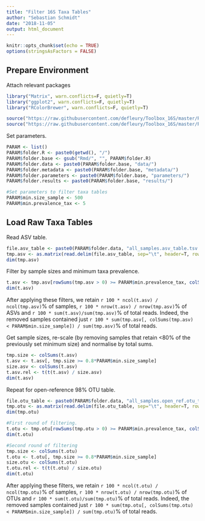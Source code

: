 ```yaml
---
title: "Filter 16S Taxa Tables"
author: "Sebastian Schmidt"
date: "2018-11-05"
output: html_document
---
```


```r
knitr::opts_chunk$set(echo = TRUE)
options(stringsAsFactors = FALSE)
```

## Prepare Environment

Attach relevant packages

```r
library("Matrix", warn.conflicts=F, quietly=T)
library("ggplot2", warn.conflicts=F, quietly=T)
library("RColorBrewer", warn.conflicts=F, quietly=T)

source("https://raw.githubusercontent.com/defleury/Toolbox_16S/master/R/function.alpha_diversity.R")
source("https://raw.githubusercontent.com/defleury/Toolbox_16S/master/R/function.rarefaction.R")
```

Set parameters.

```r
PARAM <- list()
PARAM$folder.R <- paste0(getwd(), "/")
PARAM$folder.base <- gsub("Rmd/", "", PARAM$folder.R)
PARAM$folder.data <- paste0(PARAM$folder.base, "data/")
PARAM$folder.metadata <- paste0(PARAM$folder.base, "metadata/")
PARAM$folder.parameters <- paste0(PARAM$folder.base, "parameters/")
PARAM$folder.results <- paste0(PARAM$folder.base, "results/")

#Set parameters to filter taxa tables
PARAM$min.size_sample <- 500
PARAM$min.prevalence_tax <- 5
```

## Load Raw Taxa Tables

Read ASV table.

```r
file.asv_table <- paste0(PARAM$folder.data, "all_samples.asv_table.tsv.gz")
tmp.asv <- as.matrix(read.delim(file.asv_table, sep="\t", header=T, row.names = 1))
dim(tmp.asv)
```

Filter by sample sizes and minimum taxa prevalence.

```r
t.asv <- tmp.asv[rowSums(tmp.asv > 0) >= PARAM$min.prevalence_tax, colSums(tmp.asv) >= PARAM$min.size_sample]
dim(t.asv)
```

After applying these filters, we retain `r 100 * ncol(t.asv) / ncol(tmp.asv)`% of samples, `r 100 * nrow(t.asv) / nrow(tmp.asv)`% of ASVs and `r 100 * sum(t.asv)/sum(tmp.asv)`% of total reads. Indeed, the removed samples contained just `r 100 * sum(tmp.asv[, colSums(tmp.asv) < PARAM$min.size_sample]) / sum(tmp.asv)`% of total reads.

Get sample sizes, re-scale (by removing samples that retain <80% of the previously set minimum size) and normalise by total sums.

```r
tmp.size <- colSums(t.asv)
t.asv <- t.asv[, tmp.size >= 0.8*PARAM$min.size_sample]
size.asv <- colSums(t.asv)
t.asv.rel <- t(t(t.asv) / size.asv)
dim(t.asv)
```

Repeat for open-reference 98% OTU table.

```r
file.otu_table <- paste0(PARAM$folder.data, "all_samples.open_ref.otu_table.tsv.gz")
tmp.otu <- as.matrix(read.delim(file.otu_table, sep="\t", header=T, row.names = 1))
dim(tmp.otu)
```
```r
#First round of filtering.
t.otu <- tmp.otu[rowSums(tmp.otu > 0) >= PARAM$min.prevalence_tax, colSums(tmp.otu) >= PARAM$min.size_sample]
dim(t.otu)
```

```r
#Second round of filtering
tmp.size <- colSums(t.otu)
t.otu <- t.otu[, tmp.size >= 0.8*PARAM$min.size_sample]
size.otu <- colSums(t.otu)
t.otu.rel <- t(t(t.otu) / size.otu)
dim(t.otu)
```

After applying these filters, we retain `r 100 * ncol(t.otu) / ncol(tmp.otu)`% of samples, `r 100 * nrow(t.otu) / nrow(tmp.otu)`% of OTUs and `r 100 * sum(t.otu)/sum(tmp.otu)`% of total reads. Indeed, the removed samples contained just `r 100 * sum(tmp.otu[, colSums(tmp.otu) < PARAM$min.size_sample]) / sum(tmp.otu)`% of total reads.

